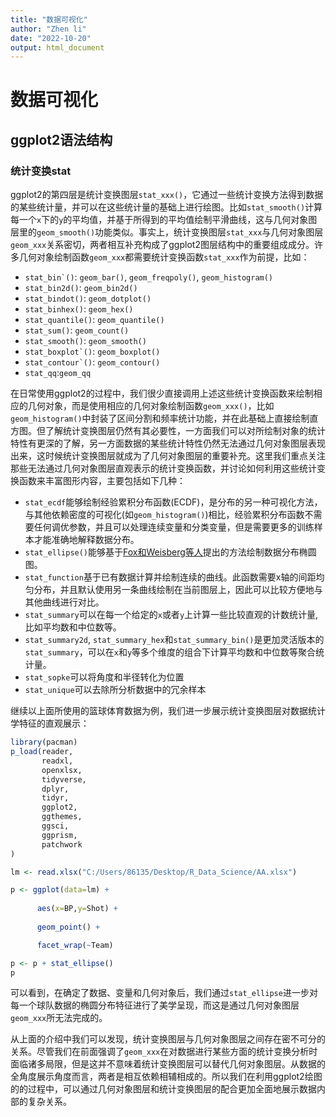 ```yaml
---
title: "数据可视化"
author: "Zhen li"
date: "2022-10-20"
output: html_document
---
```


# 数据可视化

## ggplot2语法结构

### 统计变换stat

ggplot2的第四层是统计变换图层```stat_xxx()```，它通过一些统计变换方法得到数据的某些统计量，并可以在这些统计量的基础上进行绘图。比如```stat_smooth()```计算每一个```x```下的```y```的平均值，并基于所得到的平均值绘制平滑曲线，这与几何对象图层里的```geom_smooth()```功能类似。事实上，统计变换图层```stat_xxx```与几何对象图层```geom_xxx```关系密切，两者相互补充构成了ggplot2图层结构中的重要组成成分。许多几何对象绘制函数```geom_xxx```都需要统计变换函数```stat_xxx```作为前提，比如： 

+ ```stat_bin`()```: ```geom_bar()```, ```geom_freqpoly()```, ```geom_histogram()```
+ ```stat_bin2d()```: ```geom_bin2d()```
+ ```stat_bindot()```: ```geom_dotplot()```
+ ```stat_binhex()```: ```geom_hex()```
+ ```stat_quantile()```: ```geom_quantile()```
+ ```stat_sum()```: ```geom_count()```
+ ```stat_smooth()```: ```geom_smooth()```
+ ```stat_boxplot`()```: ```geom_boxplot()```
+ ```stat_contour`()```: ```geom_contour()```  
+ ```stat_qq```:```geom_qq```

  
在日常使用ggplot2的过程中，我们很少直接调用上述这些统计变换函数来绘制相应的几何对象，而是使用相应的几何对象绘制函数```geom_xxx()```，比如```geom_histogram()```中封装了区间分割和频率统计功能，并在此基础上直接绘制直方图。但了解统计变换图层仍然有其必要性，一方面我们可以对所绘制对象的统计特性有更深的了解，另一方面数据的某些统计特性仍然无法通过几何对象图层表现出来，这时候统计变换图层就成为了几何对象图层的重要补充。这里我们重点关注那些无法通过几何对象图层直观表示的统计变换函数，并讨论如何利用这些统计变换函数来丰富图形内容，主要包括如下几种：

+ ```stat_ecdf```能够绘制经验累积分布函数(ECDF)，是分布的另一种可视化方法，与其他依赖密度的可视化(如```geom_histogram()```)相比，经验累积分布函数不需要任何调优参数，并且可以处理连续变量和分类变量，但是需要更多的训练样本才能准确地解释数据分布。
+ ```stat_ellipse()```能够基于[Fox和Weisberg等人](https://socialsciences.mcmaster.ca/jfox/Books/Companion/)提出的方法绘制数据分布椭圆图。
+ ```stat_function```基于已有数据计算并绘制连续的曲线。此函数需要x轴的间距均匀分布，并且默认使用另一条曲线绘制在当前图层上，因此可以比较方便地与其他曲线进行对比。
+ ```stat_summary```可以在每一个给定的```x```或者```y```上计算一些比较直观的计数统计量,比如平均数和中位数等。
+ ```stat_summary2d```, ```stat_summary_hex```和```stat_summary_bin()```是更加灵活版本的```stat_summary```，可以在```x```和```y```等多个维度的组合下计算平均数和中位数等聚合统计量。
+ ```stat_sopke```可以将角度和半径转化为位置
+ ```stat_unique```可以去除所分析数据中的冗余样本

继续以上面所使用的篮球体育数据为例，我们进一步展示统计变换图层对数据统计学特征的直观展示：

```r
library(pacman)
p_load(reader,
       readxl,
       openxlsx,
       tidyverse,
       dplyr,
       tidyr,
       ggplot2,
       ggthemes,
       ggsci,
       ggprism,
       patchwork
)

lm <- read.xlsx("C:/Users/86135/Desktop/R_Data_Science/AA.xlsx")

p <- ggplot(data=lm) + 
  
      aes(x=BP,y=Shot) +
  
      geom_point() +

      facet_wrap(~Team)
```

```r
p <- p + stat_ellipse()
p
```

可以看到，在确定了数据、变量和几何对象后，我们通过```stat_ellipse```进一步对每一个球队数据的椭圆分布特征进行了美学呈现，而这是通过几何对象图层```geom_xxx```所无法完成的。

从上面的介绍中我们可以发现，统计变换图层与几何对象图层之间存在密不可分的关系。尽管我们在前面强调了```geom_xxx```在对数据进行某些方面的统计变换分析时面临诸多局限，但是这并不意味着统计变换图层可以替代几何对象图层。从数据的全角度展示角度而言，两者是相互依赖相辅相成的。所以我们在利用ggplot2绘图的的过程中，可以通过几何对象图层和统计变换图层的配合更加全面地展示数据内部的复杂关系。
